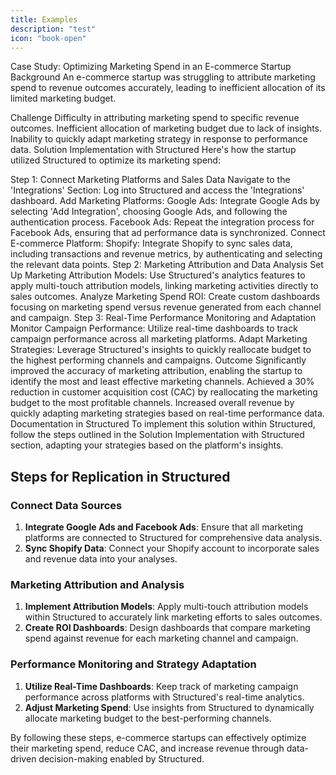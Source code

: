 ```yaml
---
title: Examples
description: "test"
icon: "book-open"
---
```


Case Study: Optimizing Marketing Spend in an E-commerce Startup
Background
An e-commerce startup was struggling to attribute marketing spend to revenue outcomes accurately, leading to inefficient allocation of its limited marketing budget.

Challenge
Difficulty in attributing marketing spend to specific revenue outcomes.
Inefficient allocation of marketing budget due to lack of insights.
Inability to quickly adapt marketing strategy in response to performance data.
Solution Implementation with Structured
Here's how the startup utilized Structured to optimize its marketing spend:

Step 1: Connect Marketing Platforms and Sales Data
Navigate to the 'Integrations' Section: Log into Structured and access the 'Integrations' dashboard.
Add Marketing Platforms:
Google Ads: Integrate Google Ads by selecting 'Add Integration', choosing Google Ads, and following the authentication process.
Facebook Ads: Repeat the integration process for Facebook Ads, ensuring that ad performance data is synchronized.
Connect E-commerce Platform:
Shopify: Integrate Shopify to sync sales data, including transactions and revenue metrics, by authenticating and selecting the relevant data points.
Step 2: Marketing Attribution and Data Analysis
Set Up Marketing Attribution Models: Use Structured's analytics features to apply multi-touch attribution models, linking marketing activities directly to sales outcomes.
Analyze Marketing Spend ROI: Create custom dashboards focusing on marketing spend versus revenue generated from each channel and campaign.
Step 3: Real-Time Performance Monitoring and Adaptation
Monitor Campaign Performance: Utilize real-time dashboards to track campaign performance across all marketing platforms.
Adapt Marketing Strategies: Leverage Structured's insights to quickly reallocate budget to the highest performing channels and campaigns.
Outcome
Significantly improved the accuracy of marketing attribution, enabling the startup to identify the most and least effective marketing channels.
Achieved a 30% reduction in customer acquisition cost (CAC) by reallocating the marketing budget to the most profitable channels.
Increased overall revenue by quickly adapting marketing strategies based on real-time performance data.
Documentation in Structured
To implement this solution within Structured, follow the steps outlined in the Solution Implementation with Structured section, adapting your strategies based on the platform's insights.

## Steps for Replication in Structured

### Connect Data Sources

1. **Integrate Google Ads and Facebook Ads**: Ensure that all marketing platforms are connected to Structured for comprehensive data analysis.
2. **Sync Shopify Data**: Connect your Shopify account to incorporate sales and revenue data into your analyses.

### Marketing Attribution and Analysis

1. **Implement Attribution Models**: Apply multi-touch attribution models within Structured to accurately link marketing efforts to sales outcomes.
2. **Create ROI Dashboards**: Design dashboards that compare marketing spend against revenue for each marketing channel and campaign.

### Performance Monitoring and Strategy Adaptation

1. **Utilize Real-Time Dashboards**: Keep track of marketing campaign performance across platforms with Structured's real-time analytics.
2. **Adjust Marketing Spend**: Use insights from Structured to dynamically allocate marketing budget to the best-performing channels.

By following these steps, e-commerce startups can effectively optimize their marketing spend, reduce CAC, and increase revenue through data-driven decision-making enabled by Structured.

